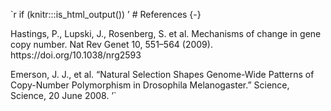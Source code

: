 `r if (knitr:::is_html_output()) '
# References {-}

Hastings, P., Lupski, J., Rosenberg, S. et al. Mechanisms of change in gene copy number. Nat Rev Genet 10, 551–564 (2009). https://doi.org/10.1038/nrg2593

Emerson, J. J., et al. “Natural Selection Shapes Genome-Wide Patterns of Copy-Number Polymorphism in Drosophila Melanogaster.” Science, Science, 20 June 2008.
'`
